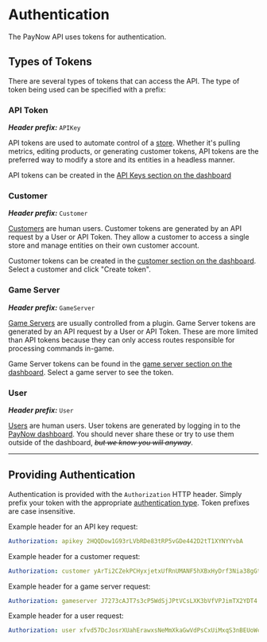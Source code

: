 # Authentication

The PayNow API uses tokens for authentication.

## Types of Tokens

There are several types of tokens that can access the API.
The type of token being used can be specified with a prefix:

### API Token

***Header prefix:*** `APIKey`

API tokens are used to automate control of a [store](management-resources/store).
Whether it's pulling metrics, editing products, or generating customer tokens, API tokens are the preferred way to
modify a store and its entities in a headless manner.

API tokens can be created in the [API Keys section on the dashboard](https://paynow.gg/dashboard/api-keys)

### Customer

***Header prefix:*** `Customer`

[Customers](management-resources/customer) are human users.
Customer tokens are generated by an API request by a User or API Token.
They allow a customer to access a single store and manage entities on their own customer account.

Customer tokens can be created in the [customer section on the dashboard](https://paynow.gg/dashboard/customers).
Select a customer and click "Create token".

### Game Server

***Header prefix:*** `GameServer`

[Game Servers](management-resources/gameserver) are usually controlled from a plugin.
Game Server tokens are generated by an API request by a User or API Token.
These are more limited than API tokens because they can only access routes responsible for processing commands in-game.

Game Server tokens can be found in the [game server section on the dashboard](https://paynow.gg/dashboard/gameservers).
Select a game server to see the token.

### User

***Header prefix:*** `User`

[Users](management-resources/user) are human users.
User tokens are generated by logging in to the [PayNow dashboard](https://paynow.gg/dashboard).
You should never share these or try to use them outside of the dashboard, ~~*but we know you will anyway*~~.

---

## Providing Authentication

Authentication is provided with the `Authorization` HTTP header.
Simply prefix your token with the appropriate [authentication type](#types-of-tokens).
Token prefixes are case insensitive.

Example header for an API key request:
```yaml
Authorization: apikey 2HQQDow1G93rLVbRDe83tRP5vGDe442D2tT1XYNYYvbA
```

Example header for a customer request:
```yaml
Authorization: customer yArTi2CZekPCHyxjetxUfRnUMANF5hXBxHyDrf3Nia38gGtfJCqa1EJYReqDPUaaV1UNN1U
```

Example header for a game server request:
```yaml
Authorization: gameserver J7273cAJT7s3cP5WdSjJPtVCsLXK3bVfVPJimTX2YDT4
```

Example header for a user request:
```yaml
Authorization: user xfvd57DcJosrXUahErawxsNeMmXkaGwVdPsCxUiMxqS3nBEUoWcMq7VyKXsp
```

